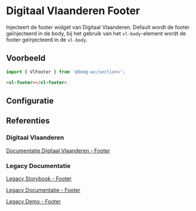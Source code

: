 
# Digitaal Vlaanderen Footer

Injecteert de footer widget van Digitaal Vlaanderen.
Default wordt de footer geïnjecteerd in de body, bij het gebruik van het `vl-body`-element wordt de footer geïnjecteerd
in de `vl-body`.


## Voorbeeld

```js
import { VlFooter } from '@domg-wc/sections';
```

```html
<vl-footer></vl-footer>
```

<Canvas of={VlFooterStories.FooterDefault} />


## Configuratie

<ArgTypes of={VlFooterStories.FooterDefault} />


## Referenties

### Digitaal Vlaanderen

[Documentatie Digitaal Vlaanderen - Footer](https://www.vlaanderen.be/digitaal-vlaanderen/onze-oplossingen/mijn-burgerprofiel/koppelen-met-mijn-burgerprofiel-als-dienstenleverancier/technische-toolkit-voor-aansluitingen-door-dienstenleveranciers)

### Legacy Documentatie

[Legacy Storybook - Footer](https://webcomponenten.omgeving.vlaanderen.be/storybook/?path=/docs/custom-elements-vl-footer--default)

[Legacy Documentatie - Footer](https://webcomponenten.omgeving.vlaanderen.be/doc/VlFooter.html)

[Legacy Demo - Footer](https://webcomponenten.omgeving.vlaanderen.be/demo/vl-footer.html)
